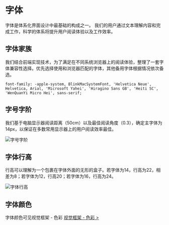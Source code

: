 # 字体

字体是体系化界面设计中最基础的构成之一。
我们的用户通过文本理解内容和完成工作，科学的体系将提升用户阅读体验以及工作效率。

## 字体家族

我们结合前端实现技术，为了满足在不同系统浏览器上的阅读体验，整理了一套字体兼容性选择。优先选择使用和浏览器匹配的字体，其他备用字体根据情况依次备选。

```
font-family: -apple-system, BlinkMacSystemFont, 'Helvetica Neue', Helvetica, Arial, 'Microsoft Yahei', 'Hiragino Sans GB', 'Heiti SC', 'WenQuanYi Micro Hei', sans-serif;
```

## 字号字阶

我们基于电脑显示器阅读距离（50cm）以及最佳阅读角度（0.3），确定主字体为14px，以保证在多数常用显示器上的用户阅读效率最佳。

<img src="/static/img/designs/font-1.png" srcset="/static/img/designs/font-1@2x.png 2x" alt="字号字阶" />

## 字体行高

行高可以理解为一个包裹在字体外面的无形的盒子。若字体为14，行高为22，相差为8；若字体为12，行高20；若字体为16，行高为24。

<img src="/static/img/designs/font-2.png" srcset="/static/img/designs/font-2@2x.png 2x" alt="字体行高" />

## 字体颜色

字体颜色可见视觉框架 - 色彩 <a href="./color">视觉框架 - 色彩 &gt; </a>
